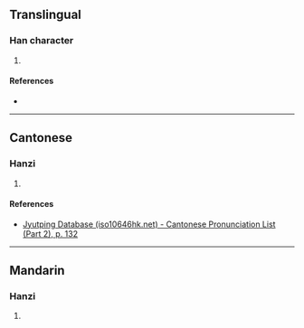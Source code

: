 {{character info/new}}
==Translingual==

===Han character===
{{Han char|rn=75|rad=木|as=12|sn=16|four=50917|canj=DYIT|ids=⿰木⿱㐬皿}}

# {{defn|Han|sort=木12}}

====References====
* {{Han ref|kx=0552.090|dkj=15505|dj=0941.010|hdz=21295.050|uh=6A40|ud=27200|bh=E5DF|bd=58847}}

----

==Cantonese==

===Hanzi===
{{yue-hanzi|jyut=[[hei1]]|y=hei1}}

# {{defn|lang=yue|sort=木12}}

====References====
*[http://www.iso10646hk.net/jp/document/download.jsp Jyutping Database (iso10646hk.net) - Cantonese Pronunciation List (Part 2), p. 132]

----

==Mandarin==

===Hanzi===
{{cmn-hanzi|pin=[[xī]] ([[xi1]])|wg=hsi<sup>1</sup>}}

# {{defn|lang=cmn|sort=木12}}
